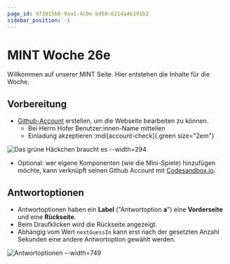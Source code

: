 ```yaml
---
page_id: 973015b0-9aa1-4c0e-b450-6214a4b191b2
sidebar_position: -1
---
```


# MINT Woche 26e

Willkommen auf unserer MINT Seite. Hier entstehen die Inhalte für die Woche.

## Vorbereitung

- [Github-Account](https://github.com/) erstellen, um die Webseite bearbeiten zu können.
  - Bei Herrn Hofer Benutzer\:innen-Name mitteilen
  - Einladung akzeptieren :mdi[account-check]{.green size="2em"}

![Das grüne Häckchen braucht es --width=294](./images/account-ok.jpg)

- Optional: wer eigene Komponenten (wie die Mini-Spiele) hinzufügen möchte, kann verknüpft seinen Github Account mit [Codesandbox.io](https://codesandbox.io/).



## Antwortoptionen

- Antwortoptionen haben ein __Label__ ("Antwortoption **a**") eine __Vorderseite__ und eine __Rückseite__.
- Beim Draufklicken wird die Rückseite angezeigt.
- Abhängig vom Wert `nextGuessIn` kann erst nach der gesetzten Anzahl Sekunden eine andere Antwortoption gewählt werden.

![Antwortoptionen --width=749](./images/adventure-options.jpg)